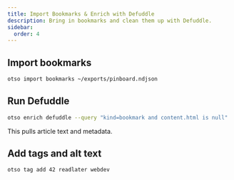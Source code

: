 ```yaml
---
title: Import Bookmarks & Enrich with Defuddle
description: Bring in bookmarks and clean them up with Defuddle.
sidebar:
  order: 4
---
```


## Import bookmarks

```bash
otso import bookmarks ~/exports/pinboard.ndjson
```

## Run Defuddle

```bash
otso enrich defuddle --query "kind=bookmark and content.html is null"
```

This pulls article text and metadata.

## Add tags and alt text

```bash
otso tag add 42 readlater webdev
```

